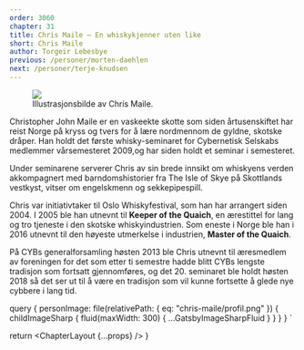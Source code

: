```yaml
---
order: 3060
chapter: 31
title: Chris Maile — En whiskykjenner uten like
short: Chris Maile
author: Torgeir Lebesbye
previous: /personer/morten-daehlen
next: /personer/terje-knudsen
---
```



<Figure position="end">
  <Image src={props.data.personImage} />
  <Figcaption>Illustrasjonsbilde av Chris Maile.</Figcaption>
</Figure>

Christopher John Maile er en vaskeekte skotte som siden årtusenskiftet har reist Norge på kryss og tvers for å 
lære nordmennom de gyldne, skotske dråper. Han holdt det første whisky-seminaret for Cybernetisk Selskabs 
medlemmer vårsemesteret 2009,og har siden holdt et seminar i semesteret.

Under seminarene serverer Chris av sin brede innsikt om whiskyens verden akkompagnert med barndomshistorier
fra The Isle of Skye på Skottlands vestkyst, vitser om engelskmenn og sekkepipespill.

Chris var initiativtaker til Oslo Whiskyfestival, som han har arrangert siden 2004.
I 2005 ble han utnevnt til **Keeper of the Quaich**, en ærestittel for lang og tro tjeneste i den skotske 
whiskyindustrien. Som eneste i Norge ble han i 2016 utnevnt til den høyeste utmerkelse i industrien, 
**Master of the Quaich**.

På CYBs generalforsamling høsten 2013 ble Chris utnevnt til æresmedlem av foreningen for
det som etter ti semestre hadde blitt CYBs lengste tradisjon som fortsatt gjennomføres,
og det 20. seminaret ble holdt høsten 2018 så det ser ut til å være en tradisjon som vil
kunne fortsette å glede nye cybbere i lang tid.

  query {
    personImage: file(relativePath: { eq: "chris-maile/profil.png" }) {
      childImageSharp {
        fluid(maxWidth: 300) {
          ...GatsbyImageSharpFluid
        }
      }
    }
  }
`

  return <ChapterLayout {...props} />
}
